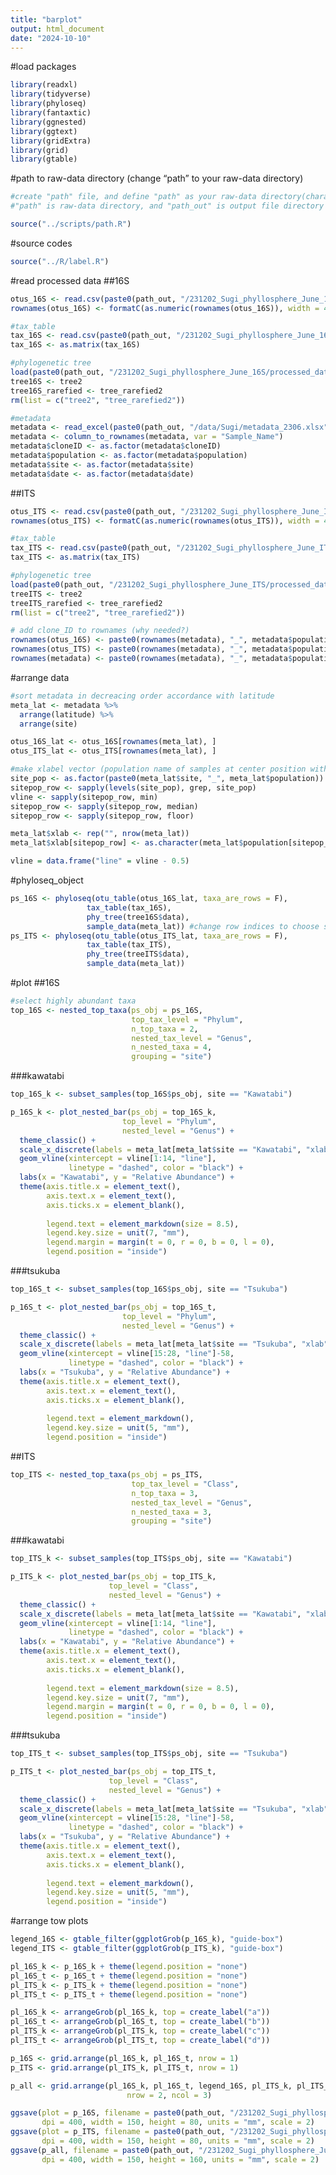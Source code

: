 ```yaml
---
title: "barplot"
output: html_document
date: "2024-10-10"
---
```


#load packages

```r
library(readxl)
library(tidyverse)
library(phyloseq)
library(fantaxtic)
library(ggnested)
library(ggtext)
library(gridExtra)
library(grid)
library(gtable)
```

#path to raw-data directory (change "path" to your raw-data directory)

```r
#create "path" file, and define "path" as your raw-data directory(character vector) in the file
#"path" is raw-data directory, and "path_out" is output file directory

source("../scripts/path.R")
```

#source codes
```r
source("../R/label.R")
```

#read processed data
##16S

```r
otus_16S <- read.csv(paste0(path_out, "/231202_Sugi_phyllosphere_June_16S/processed_data/otus_data_16S.csv"), row.names = 1)
rownames(otus_16S) <- formatC(as.numeric(rownames(otus_16S)), width = 4, flag = "0") #add 0 to rownames

#tax_table
tax_16S <- read.csv(paste0(path_out, "/231202_Sugi_phyllosphere_June_16S/processed_data/tax_table2_16S.csv"), row.names = 1)
tax_16S <- as.matrix(tax_16S)

#phylogenetic tree
load(paste0(path_out, "/231202_Sugi_phyllosphere_June_16S/processed_data/trees.Rdata"))
tree16S <- tree2
tree16S_rarefied <- tree_rarefied2
rm(list = c("tree2", "tree_rarefied2"))

#metadata
metadata <- read_excel(paste0(path_out, "/data/Sugi/metadata_2306.xlsx"), sheet = "Sheet1")
metadata <- column_to_rownames(metadata, var = "Sample_Name")
metadata$cloneID <- as.factor(metadata$cloneID)
metadata$population <- as.factor(metadata$population)
metadata$site <- as.factor(metadata$site)
metadata$date <- as.factor(metadata$date)
```

##ITS

```r
otus_ITS <- read.csv(paste0(path_out, "/231202_Sugi_phyllosphere_June_ITS/processed_data/otus_data_ITS.csv"), row.names = 1)
rownames(otus_ITS) <- formatC(as.numeric(rownames(otus_ITS)), width = 4, flag = "0") #add 0 to rownames

#tax_table
tax_ITS <- read.csv(paste0(path_out, "/231202_Sugi_phyllosphere_June_ITS/processed_data/tax_table2_ITS.csv"), row.names = 1)
tax_ITS <- as.matrix(tax_ITS)

#phylogenetic tree
load(paste0(path_out, "/231202_Sugi_phyllosphere_June_ITS/processed_data/trees.Rdata"))
treeITS <- tree2
treeITS_rarefied <- tree_rarefied2
rm(list = c("tree2", "tree_rarefied2"))
```


```r
# add clone_ID to rownames (why needed?)
rownames(otus_16S) <- paste0(rownames(metadata), "_", metadata$population)
rownames(otus_ITS) <- paste0(rownames(metadata), "_", metadata$population)
rownames(metadata) <- paste0(rownames(metadata), "_", metadata$population)
```

#arrange data

```r
#sort metadata in decreacing order accordance with latitude
meta_lat <- metadata %>%
  arrange(latitude) %>%
  arrange(site)

otus_16S_lat <- otus_16S[rownames(meta_lat), ]
otus_ITS_lat <- otus_ITS[rownames(meta_lat), ]

#make xlabel vector (population name of samples at center position within samples with the same population)
site_pop <- as.factor(paste0(meta_lat$site, "_", meta_lat$population))
sitepop_row <- sapply(levels(site_pop), grep, site_pop)
vline <- sapply(sitepop_row, min)
sitepop_row <- sapply(sitepop_row, median)
sitepop_row <- sapply(sitepop_row, floor)

meta_lat$xlab <- rep("", nrow(meta_lat))
meta_lat$xlab[sitepop_row] <- as.character(meta_lat$population[sitepop_row])

vline = data.frame("line" = vline - 0.5)
```

#phyloseq_object

```r
ps_16S <- phyloseq(otu_table(otus_16S_lat, taxa_are_rows = F), 
                 tax_table(tax_16S), 
                 phy_tree(tree16S$data), 
                 sample_data(meta_lat)) #change row indices to choose samples included in barplots
ps_ITS <- phyloseq(otu_table(otus_ITS_lat, taxa_are_rows = F), 
                 tax_table(tax_ITS), 
                 phy_tree(treeITS$data), 
                 sample_data(meta_lat))
```

#plot
##16S

```r
#select highly abundant taxa
top_16S <- nested_top_taxa(ps_obj = ps_16S, 
                           top_tax_level = "Phylum",
                           n_top_taxa = 2,
                           nested_tax_level = "Genus", 
                           n_nested_taxa = 4, 
                           grouping = "site")
```

###kawatabi

```r
top_16S_k <- subset_samples(top_16S$ps_obj, site == "Kawatabi")

p_16S_k <- plot_nested_bar(ps_obj = top_16S_k, 
                         top_level = "Phylum", 
                         nested_level = "Genus") +
  theme_classic() +
  scale_x_discrete(labels = meta_lat[meta_lat$site == "Kawatabi", "xlab"]) +
  geom_vline(xintercept = vline[1:14, "line"], 
             linetype = "dashed", color = "black") +
  labs(x = "Kawatabi", y = "Relative Abundance") +
  theme(axis.title.x = element_text(), 
        axis.text.x = element_text(),
        axis.ticks.x = element_blank(),
        
        legend.text = element_markdown(size = 8.5), 
        legend.key.size = unit(7, "mm"), 
        legend.margin = margin(t = 0, r = 0, b = 0, l = 0), 
        legend.position = "inside")
```

###tsukuba

```r
top_16S_t <- subset_samples(top_16S$ps_obj, site == "Tsukuba")

p_16S_t <- plot_nested_bar(ps_obj = top_16S_t, 
                         top_level = "Phylum", 
                         nested_level = "Genus") +
  theme_classic() +
  scale_x_discrete(labels = meta_lat[meta_lat$site == "Tsukuba", "xlab"]) +
  geom_vline(xintercept = vline[15:28, "line"]-58, 
             linetype = "dashed", color = "black") +
  labs(x = "Tsukuba", y = "Relative Abundance") +
  theme(axis.title.x = element_text(), 
        axis.text.x = element_text(),
        axis.ticks.x = element_blank(),
        
        legend.text = element_markdown(), 
        legend.key.size = unit(5, "mm"), 
        legend.position = "inside")
```

##ITS

```r
top_ITS <- nested_top_taxa(ps_obj = ps_ITS, 
                           top_tax_level = "Class",
                           n_top_taxa = 3,
                           nested_tax_level = "Genus", 
                           n_nested_taxa = 3,
                           grouping = "site")
```

###kawatabi

```r
top_ITS_k <- subset_samples(top_ITS$ps_obj, site == "Kawatabi")

p_ITS_k <- plot_nested_bar(ps_obj = top_ITS_k, 
                      top_level = "Class", 
                      nested_level = "Genus") +
  theme_classic() +
  scale_x_discrete(labels = meta_lat[meta_lat$site == "Kawatabi", "xlab"]) +
  geom_vline(xintercept = vline[1:14, "line"], 
             linetype = "dashed", color = "black") +
  labs(x = "Kawatabi", y = "Relative Abundance") +
  theme(axis.title.x = element_text(), 
        axis.text.x = element_text(),
        axis.ticks.x = element_blank(),
        
        legend.text = element_markdown(size = 8.5), 
        legend.key.size = unit(7, "mm"), 
        legend.margin = margin(t = 0, r = 0, b = 0, l = 0),
        legend.position = "inside")
```

###tsukuba

```r
top_ITS_t <- subset_samples(top_ITS$ps_obj, site == "Tsukuba")

p_ITS_t <- plot_nested_bar(ps_obj = top_ITS_t, 
                      top_level = "Class", 
                      nested_level = "Genus") +
  theme_classic() +
  scale_x_discrete(labels = meta_lat[meta_lat$site == "Tsukuba", "xlab"]) +
  geom_vline(xintercept = vline[15:28, "line"]-58, 
             linetype = "dashed", color = "black") +
  labs(x = "Tsukuba", y = "Relative Abundance") +
  theme(axis.title.x = element_text(), 
        axis.text.x = element_text(),
        axis.ticks.x = element_blank(),
        
        legend.text = element_markdown(), 
        legend.key.size = unit(5, "mm"), 
        legend.position = "inside")
```

#arrange tow plots

```r
legend_16S <- gtable_filter(ggplotGrob(p_16S_k), "guide-box")
legend_ITS <- gtable_filter(ggplotGrob(p_ITS_k), "guide-box")

pl_16S_k <- p_16S_k + theme(legend.position = "none")
pl_16S_t <- p_16S_t + theme(legend.position = "none")
pl_ITS_k <- p_ITS_k + theme(legend.position = "none")
pl_ITS_t <- p_ITS_t + theme(legend.position = "none")

pl_16S_k <- arrangeGrob(pl_16S_k, top = create_label("a"))
pl_16S_t <- arrangeGrob(pl_16S_t, top = create_label("b"))
pl_ITS_k <- arrangeGrob(pl_ITS_k, top = create_label("c"))
pl_ITS_t <- arrangeGrob(pl_ITS_t, top = create_label("d"))

p_16S <- grid.arrange(pl_16S_k, pl_16S_t, nrow = 1)
p_ITS <- grid.arrange(pl_ITS_k, pl_ITS_t, nrow = 1)

p_all <- grid.arrange(pl_16S_k, pl_16S_t, legend_16S, pl_ITS_k, pl_ITS_t, legend_ITS, 
                          nrow = 2, ncol = 3)

ggsave(plot = p_16S, filename = paste0(path_out, "/231202_Sugi_phyllosphere_June_16S/figures/barplot_16S.png"), 
       dpi = 400, width = 150, height = 80, units = "mm", scale = 2)
ggsave(plot = p_ITS, filename = paste0(path_out, "/231202_Sugi_phyllosphere_June_ITS/figures/barplot_ITS.png"), 
       dpi = 400, width = 150, height = 80, units = "mm", scale = 2)
ggsave(p_all, filename = paste0(path_out, "/231202_Sugi_phyllosphere_June_16S/figures/barplot_both.png"), 
       dpi = 400, width = 150, height = 160, units = "mm", scale = 2)
```

